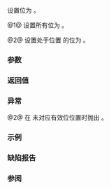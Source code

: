 {{cpp/utility/bitset/title|reset}}
{{cpp/utility/bitset/navbar}}
{{dcl begin}}
{{dcla|num=1|noexcept=c++11|constexpr=c++23|1=
bitset&amp; reset();
}}
{{dcla|num=2|constexpr=c++23|
bitset&amp; reset( std::size_t pos );
}}
{{dcl end}}

设置位为 {{c|false}}。

@1@ 设置所有位为 {{c|false}}。

@2@ 设置处于位置 {{c|pos}} 的位为 {{c|false}}。

===参数===
{{par begin}}
{{par|pos|要设置的位的位置}}
{{par end}}

===返回值===
{{c|*this}}

===异常===
@2@ 在 {{c|pos}} 未对应有效位位置时抛出 {{lc|std::out_of_range}}。

===示例===
{{example
|code=
#include &lt;bitset&gt;
#include &lt;iostream&gt;

int main()
{
    std::bitset&lt;8&gt; b(42);
    std::cout &lt;&lt; "位集是         " &lt;&lt; b &lt;&lt; '\n';
    b.reset(1);
    std::cout &lt;&lt; "b.reset(1) 后：" &lt;&lt; b &lt;&lt; '\n';
    b.reset();
    std::cout &lt;&lt; "b.reset()  后：" &lt;&lt; b &lt;&lt; '\n';
}
|output=
位集是         00101010
b.reset(1) 后：00101000
b.reset()  后：00000000
}}

===缺陷报告===
{{dr list begin}}
{{dr list item|wg=lwg|dr=2250|std=C++98|before={{c|pos}} 未对应有效位位置时的行为未定义|after=此时始终会抛出异常}}
{{dr list end}}

===参阅===
{{dsc begin}}
{{dsc inc|cpp/utility/bitset/dsc set}}
{{dsc inc|cpp/utility/bitset/dsc flip}}
{{dsc end}}

{{langlinks|de|en|es|fr|it|ja|pt|ru}}